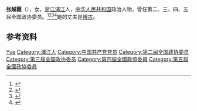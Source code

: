 '''张越霞'''（{{bd|1910年||1979年|}}），女，[[浙江|浙江]][[浦江|浦江]]人，[[中华人民共和国|中华人民共和国]]政治人物，曾任第二、三、四、五届全国政协委员。<ref>{{Cite book|title=历届全国政协委员人名辞典|author=|publisher=中国国际广播出版社|year=1996|isbn=9787507813746|location=北京|pages=286}}</ref><ref>{{Cite book|title=中华人民共和国职官志|author=何虎生, 李耀东, 向常福主编|publisher=中国社会出版社|year=2003|isbn=9787800883934|location=北京|pages=}}</ref><ref>{{Cite book|title=华夏妇女名人词典|author=周行健主编|publisher=华夏出版社|year=1988|isbn=|location=北京|pages=}}</ref><ref>{{Cite book|title=古今中外女名人辞典|author=中国妇女管理干部学院编|publisher=中国广播电视出版社|year=1989|isbn=|location=北京|pages=}}</ref>她的丈夫是[[博古|博古]]。

== 参考资料 ==
{{reflist}}

{{中国人物小作品}}

{{Authority control}}
{{DEFAULTSORT:Zhang张}}
[[Category:张姓|Yue]]
[[Category:浦江人|Category:浦江人]]
[[Category:中国共产党党员|Category:中国共产党党员]]
[[Category:第二届全国政协委员|Category:第二届全国政协委员]]
[[Category:第三届全国政协委员|Category:第三届全国政协委员]]
[[Category:第四屆全國政協委員|Category:第四屆全國政協委員]]
[[Category:第五屆全國政協委員|Category:第五屆全國政協委員]]